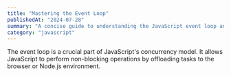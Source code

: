 ```yaml
---
title: "Mastering the Event Loop"
publishedAt: "2024-07-28"
summary: "A concise guide to understanding the JavaScript event loop and its role in asynchronous programming."
category: "javascript"
---
```


The event loop is a crucial part of JavaScript's concurrency model. It allows JavaScript to perform non-blocking operations by offloading tasks to the browser or Node.js environment.
